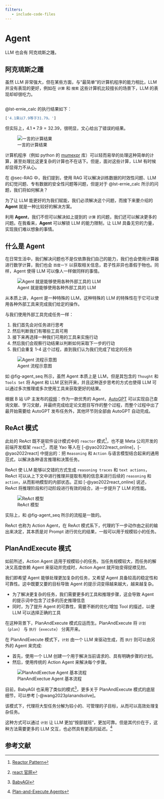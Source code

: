 ```yaml
---
filters:
   - include-code-files
---
```


# Agent {#sec-agent}

:::{.callout-tip}
LLM 也会有 阿克琉斯之踵。
:::

## 阿克琉斯之踵
虽然 LLM 非常强大，但在某些方面，与“最简单”的计算机程序的能力相比，LLM 并没有表现的更好，例如在 `计算` 和 `搜索` 这些计算机比较擅长的场景下，LLM 的表现却却很吃力。


```{#lst-ernie_calc .python include="./code/test_ernie.py" code-line-numbers="true" lst-cap="文心大模型的计算能力测试"}
```

@lst-ernie_calc 的执行结果如下：

```bash
['4.1乘以7.9等于31.79。']
```

但实际上，$4.1 * 7.9 = 32.39$，很明显，文心给出了错误的结果。

![一言的计算结果](./images/ernie_calc.jpg){#fig-yiyan_rst}

计算机程序（例如 python 的 [mumexpr](https://github.com/pydata/numexpr) 库）可以轻而易举的处理这种简单的计算，甚至处理比这更复杂的计算也不在话下。但是，面对这些计算，LLM 有时候却显得力不从心。

在 @sec-RAG 中，我们提到，使用 RAG 可以解决训练数据的时效性问题、LLM 的幻觉问题、专有数据的安全性问题等问题，但是对于 @lst-ernie_calc 所示的问题，我们将如何解决？

为了让 LLM 能更好的为我们赋能，我们必须解决这个问题，而接下来要介绍的 **Agent** 就是一种比较好的解决方案。

利用 **Agent**，我们不但可以解决如上提到的 `计算` 的问题，我们还可以解决更多的问题。在我看来，**Agent** 可以解锁 LLM 的能力限制，让 LLM 具备无穷的力量，实现我们难以想象的事情。

## 什么是 Agent
在日常生活中，我们解决问题也不是仅依靠我们自己的能力，我们也会使用计算器进行数学计算，我们也会 `百度一下` 以获取相关信息，君子性非异也善假于物也。同样，Agent 使得 LLM 可以像人一样做同样的事情。

![Agent 就是能够使用各种外部工具的 LLM](./images/agent_concept.png){#fig-agent_concept}

从本质上讲，Agent 是一种特殊的 LLM，这种特殊的 LLM 的特殊性在于它可以使用各种外部工具来完成我们给定的操作。

与我们使用外部工具完成任务一样：

1. 我们首先会对任务进行思考
2. 然后判断我们有哪些工具可用
3. 接下来再选择一种我们可用的工具来实施行动
4. 然后我们会观察行动结果以判断如何采取下一步的行动
5. 我们会重复 1-4 这个过程，直到我们认为我们完成了给定的任务

![Agent 流程示意图](./images/agent_seq.png){#fig-agent_seq}

如 @fig-agent_seq 所示，虽然 Agent 本质上是 LLM，但是其包含的 `Thought` 和 `Tools Set` 将 Agent 和 LLM 区别开来，并且这种逐步思考的方式也使得 LLM 可以通过多次推理或多次使用工具来获取更好的结果。

根据 B 站 UP 主发布的[视频](https://www.bilibili.com/video/BV1A24y1c7mr/?spm_id_from=888.80997.embed_other.whitelist&t=82)：作为一款优秀的 Agent，[AutoGPT](https://github.com/Significant-Gravitas/AutoGPT) 可以实现自己查询文献、学习文献，并最终完成给定论文题目写作的整个过程，而整个过程中出了最开始需要给 AutoGPT 发布任务外，其他环节则全部由 AutoGPT 自动完成。

## ReAct 模式 {#sec-agent_react}
此处的 ReAct 既不是软件设计模式中的 `reactor` 模式[^1]，也不是 Meta 公司开发的前端开发框架 `react`[^2]，而是 Yao 等人在 [-@yao2022react_online]，[-@yao2022react] 中提出的：把 `Reasoning` 和 `Action` 与语言模型结合起来的通用范式，以解决各种语言推理和决策任务。


ReAct 使 LLM 能够以交错的方式生成 `reasoning traces` 和 `text actions`，ReAct 可以从上下文中进行推理并提取有用的信息来进行后续的 `reasoning` 和 `action`，从而影响模型的内部状态。正如 [-@yao2022react_online] 说述，ReAct 将推理阶段和行动阶段进行有效的结合，进一步提升了 LLM 的性能。

![ReAct 模型](./images/react.png){#fig-react}

实际上，和 @fig-agent_seq 所示的流程是一致的。

:::{.callout-note}
ReAct 也称为 Action Agent，在 ReAct 模式系下，代理的下一步动作由之前的输出来决定，其本质是对 Prompt 进行优化的结果，一般可以用于规模较小的任务。
:::

## PlanAndExecute 模式
如前所述，Action Agent 适用于规模较小的任务。当任务规模较大，而任务的解决又高度依赖 Agent 来驱动并完成时，Action Agent 就开始变得捉襟见肘。

我们即希望 Agent 能够处理更加复杂的任务，又希望 Agent 具备较高的稳定性和可靠性。这中既要又要的目标导致 Agent 的提示词变得越来越大，越来越复杂。

* 为了解决更复杂的任务，我们需要更多的工具和推理步骤，这会导致 Agent 的提示词中包含了过多的历史推理信息
* 同时，为了提升 Agent 的可靠性，需要不断的优化/增加 Tool 的描述，以便 LLM 可以选择正确的工具

在这种背景下，PlanAndExecute 模式应运而生。PlanAndExecute 将 `计划`（`plan`） 与 `执行`（`execute`） 分离开来。

在 PlanAndExecute 模式下，`计划` 由一个 LLM 来驱动生成，而 `执行` 则可以由另外的 Agent 来完成:

* 首先，使用一个 LLM 创建一个用于解决当前请求的、具有明确步骤的计划。
* 然后，使用传统的 Action Agent 来解决每个步骤。

![PlanAndExectue Agent 基本流程](./images/pae_agent_seq.png){#fig-agent_fae_seq}

目前，BabyAGI 也采用了类似的模式[^3]，更多关于 PlanAndExecute 模式的底层细节，可以参考 [-@wang2023planandsolve]。

:::{.callout-note}
该模式下，代理将大型任务分解为较小的、可管理的子目标，从而可以高效处理复杂任务。

这种方式可以通过 `计划` 让 LLM 更加“按部就班”，更加可靠。但是其代价在于，这种方法需要更多的 LLM 交互，也必然具有更高的延迟。[^4]
:::

## 参考文献
[^1]: [Reactor Pattern](https://en.wikipedia.org/wiki/Reactor_pattern)
[^2]: [react 官网](https://react.dev/)
[^3]: [BabyAGI](https://github.com/yoheinakajima/babyagi)
[^4]: [Plan-and-Execute Agents](https://blog.langchain.dev/plan-and-execute-agents/)

